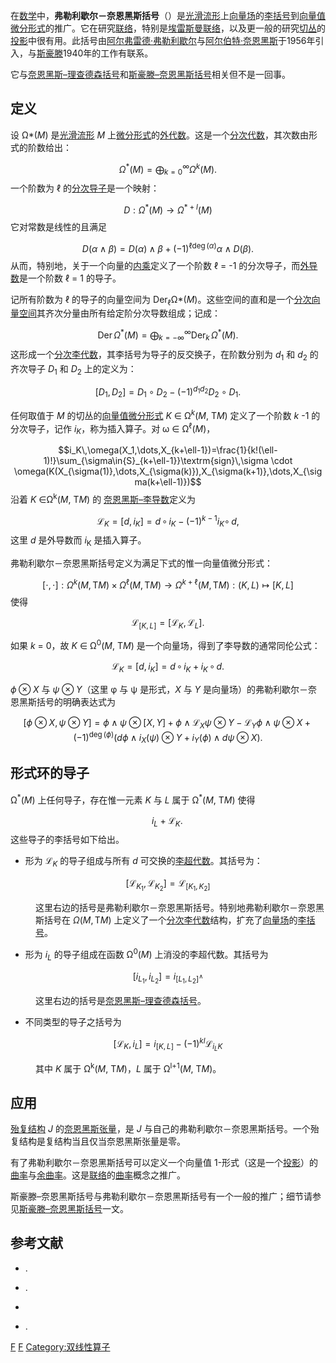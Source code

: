 {{Link style|time=2015-12-11T10:51:16+00:00}}
在[[数学|数学]]中，'''弗勒利歇尔－奈恩黑斯括号'''（{{lang|en|Frölicher–Nijenhuis  bracket}}）是[[光滑流形|光滑流形]]上[[向量场|向量场]]的[[李括号|李括号]]到[[向量值微分形式|向量值微分形式]]的推广。它在研究[[联络|联络]]，特别是[[埃雷斯曼联络|埃雷斯曼联络]]，以及更一般的研究[[切丛|切丛]]的[[投影|投影]]中很有用。此括号由[[阿尔弗雷德·弗勒利歇尔|阿尔弗雷德·弗勒利歇尔]]与[[:en:Albert_Nijenhuis|阿尔伯特·奈恩黑斯]]于1956年引入，与[[扬·阿诺尔德斯·斯豪滕|斯豪滕]]1940年的工作有联系。

它与[[奈恩黑斯–理查德森括号|奈恩黑斯–理查德森括号]]和[[斯豪滕–奈恩黑斯括号|斯豪滕–奈恩黑斯括号]]相关但不是一回事。

== 定义 ==
设 Ω*(''M'') 是[[光滑流形|光滑流形]] ''M'' 上[[微分形式|微分形式]]的[[外代数|外代数]]。这是一个[[分次代数|分次代数]]，其次数由形式的阶数给出：
:<math>\Omega^*(M) = \bigoplus_{k=0}^\infty \Omega^k(M).</math>
一个阶数为 ℓ 的[[分次导子|分次导子]]是一个映射：
:<math>D:\Omega^*(M)\to\Omega^{*+l}(M)</math>
它对常数是线性的且满足
:<math>D(\alpha\wedge\beta) = D(\alpha)\wedge\beta + (-1)^{\ell\deg(\alpha)}\alpha\wedge D(\beta).</math>
从而，特别地，关于一个向量的[[内乘|内乘]]定义了一个阶数 ℓ = -1 的分次导子，而[[外导数|外导数]]是一个阶数 ℓ = 1 的导子。

记所有阶数为 ℓ 的导子的向量空间为 Der<sub>ℓ</sub>Ω*(''M'')。这些空间的直和是一个[[分次向量空间|分次向量空间]]其齐次分量由所有给定阶分次导数组成；记成：
:<math>\mathrm{Der}\, \Omega^*(M) = \bigoplus_{k=-\infty}^\infty \mathrm{Der}_k\, \Omega^*(M).</math>
这形成一个[[分次李代数|分次李代数]]，其李括号为导子的反交换子，在阶数分别为 ''d''<sub>1</sub> 和 ''d''<sub>2</sub> 的齐次导子 ''D''<sub>1</sub> 和 ''D''<sub>2</sub> 上的定义为：
:<math>[D_1,D_2] = D_1\circ D_2 - (-1)^{d_1d_2}D_2\circ D_1.</math>

任何取值于 ''M'' 的切丛的[[向量值微分形式|向量值微分形式]] ''K'' ∈ Ω<sup>''k''</sup>(''M'', T''M'') 定义了一个阶数 ''k'' -1 的分次导子，记作 ''i''<sub>''K''</sub>，称为插入算子。对 ω ∈ Ω<sup>ℓ</sup>(''M'')，
:<math>i_K\,\omega(X_1,\dots,X_{k+\ell-1})=\frac{1}{k!(\ell-1)!}\sum_{\sigma\in{S}_{k+\ell-1}}\textrm{sign}\,\sigma \cdot
\omega(K(X_{\sigma(1)},\dots,X_{\sigma(k)}),X_{\sigma(k+1)},\dots,X_{\sigma(k+\ell-1)})
</math>
沿着 ''K'' ∈Ω<sup>k</sup>(''M'', T''M'') 的 [[李导数#奈恩黑斯–李导数|奈恩黑斯–李导数]]定义为
:<math>\mathcal{L}_K = [d,i_K] =d\,{\circ}\,  i_K-(-1)^{k-1}i_K{\circ}\, d,</math>
这里 ''d'' 是外导数而 ''i''<sub>K</sub> 是插入算子。

弗勒利歇尔－奈恩黑斯括号定义为满足下式的惟一向量值微分形式：

:<math>[\cdot, \cdot] : \Omega^k(M,\mathrm{T}M) \times \Omega^\ell(M,\mathrm{T}M) \to \Omega^{k+\ell}(M,\mathrm{T}M) : (K, L) \mapsto [K, L]</math> 
使得

:<math>\mathcal{L}_{[K, L]} = [\mathcal{L}_K, \mathcal{L}_L].</math> 

如果 ''k'' = 0，故 ''K'' ∈ Ω<sup>0</sup>(''M'', T''M'') 是一个向量场，得到了李导数的通常同伦公式：
:<math>\mathcal{L}_K = [d,i_K] =d \,{\circ}\, i_K+i_K \,{\circ}\, d.</math>

<math>\phi\otimes X</math> 与 <math>\psi\otimes Y</math>（这里 φ 与 ψ 是形式，''X'' 与 ''Y'' 是向量场）的弗勒利歇尔－奈恩黑斯括号的明确表达式为
:<math>\left.\right.[\phi \otimes X,\psi \otimes Y] = \phi\wedge\psi\otimes [X,Y] + \phi\wedge\mathcal{L}_X \psi\otimes Y - \mathcal{L}_Y \phi\wedge\psi \otimes  X +(-1)^{\deg(\phi)}(d\phi \wedge i_X(\psi)\otimes Y +i_Y(\phi) \wedge d\psi \otimes X).</math>

== 形式环的导子 ==
 
Ω<sup>*</sup>(''M'') 上任何导子，存在惟一元素 ''K'' 与 ''L'' 属于 Ω<sup>*</sup>(''M'', T''M'') 使得
:<math>i_L + \mathcal{L}_K.\,</math>
这些导子的李括号如下给出。
* 形为 <math>\mathcal{L}_K</math> 的导子组成与所有 ''d'' 可交换的[[李超代数|李超代数]]。其括号为：
::<math>[\mathcal{L}_{K_1},\mathcal{L}_{K_2}]= \mathcal{L}_{[K_1,K_2]}</math> 
:这里右边的括号是弗勒利歇尔－奈恩黑斯括号。特别地弗勒利歇尔－奈恩黑斯括号在 <math>\Omega(M,\mathrm{T}M)</math> 上定义了一个[[分次李代数|分次李代数]]结构，扩充了[[向量场|向量场]]的[[李括号|李括号]]。

* 形为 <math>i_L</math> 的导子组成在函数 Ω<sup>0</sup>(''M'') 上消没的李超代数。其括号为
::<math>[i_{L_1},i_{L_2}]= i_{[L_1,L_2]^\land}</math> 
:这里右边的括号是[[奈恩黑斯–理查德森括号|奈恩黑斯–理查德森括号]]。
*不同类型的导子之括号为
::<math>[\mathcal{L}_{K}, i_L]= i_{[K,L]} - (-1)^{kl}\mathcal{L}_{i_LK}</math>
: 其中 ''K'' 属于 Ω<sup>k</sup>(''M'', T''M'')，''L'' 属于 Ω<sup>l+1</sup>(''M'', T''M'')。

== 应用 ==

[[殆复结构|殆复结构]] ''J'' 的[[奈恩黑斯张量|奈恩黑斯张量]]，是 ''J'' 与自己的弗勒利歇尔－奈恩黑斯括号。一个殆复结构是复结构当且仅当奈恩黑斯张量是零。 

有了弗勒利歇尔－奈恩黑斯括号可以定义一个向量值 1-形式（这是一个[[投影|投影]]）的[[曲率|曲率]]与[[余曲率|余曲率]]。这是[[联络|联络]]的[[曲率|曲率]]概念之推广。 

斯豪滕–奈恩黑斯括号与弗勒利歇尔－奈恩黑斯括号有一个一般的推广；细节请参见[[斯豪滕–奈恩黑斯括号|斯豪滕–奈恩黑斯括号]]一文。

== 参考文献 ==
*{{citation
 | last1 = Frölicher | first1 = A.
 | last2 = Nijenhuis | first2 = A. | author2-link = Albert Nijenhuis
 | journal = [[Indagationes_Mathematicae|Indagationes Mathematicae]]
 | pages = 338–360
 | title = Theory of vector valued differential forms. Part I.
 | volume = 18
 | year = 1956}}.
*{{citation
 | last1 = Frölicher | first1 = A.
 | last2 = Nijenhuis | first2 = A. | author2-link = Albert Nijenhuis
 | journal = Communicationes Mathematicae Helveticae
 | pages = 227–248
 | title = Invariance of vector form operations under mappings
 | volume = 34
 | year = 1960}}.
*{{springer|id=F/f120230|author=P. W. Michor|title=Frölicher–Nijenhuis bracket}}
*{{citation
 | last = Schouten | first = J. A. | author-link = Jan Arnoldus Schouten
 | journal = [[Indagationes_Mathematicae|Indagationes Mathematicae]]
 | pages = 449–452
 | title = Über Differentialkonkomitanten zweier kontravarianten Grössen
 | volume = 2
 | year = 1940}}.

[[Category:二元运算|F]]
[[Category:微分几何|F]]
[[Category:双线性算子|Category:双线性算子]]
